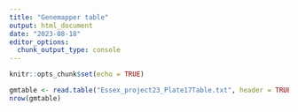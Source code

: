 ```yaml
---
title: "Genemapper table"
output: html_document
date: "2023-08-18"
editor_options: 
  chunk_output_type: console
---
```


```r
knitr::opts_chunk$set(echo = TRUE)
```


```r
gmtable <- read.table("Essex_project23_Plate17Table.txt", header = TRUE, sep = "\t")
nrow(gmtable)
```


